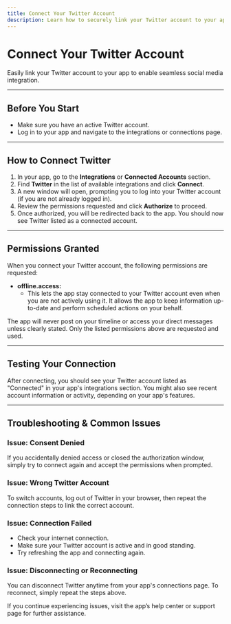 ```yaml
---
title: Connect Your Twitter Account
description: Learn how to securely link your Twitter account to your app for social media integration.
---
```


# Connect Your Twitter Account

Easily link your Twitter account to your app to enable seamless social media integration.

---

## Before You Start

- Make sure you have an active Twitter account.
- Log in to your app and navigate to the integrations or connections page.

---

## How to Connect Twitter

1. In your app, go to the **Integrations** or **Connected Accounts** section.
2. Find **Twitter** in the list of available integrations and click **Connect**.
3. A new window will open, prompting you to log into your Twitter account (if you are not already logged in).
4. Review the permissions requested and click **Authorize** to proceed.
5. Once authorized, you will be redirected back to the app. You should now see Twitter listed as a connected account.

---

## Permissions Granted

When you connect your Twitter account, the following permissions are requested:

- **offline.access:**
  - This lets the app stay connected to your Twitter account even when you are not actively using it. It allows the app to keep information up-to-date and perform scheduled actions on your behalf.

The app will never post on your timeline or access your direct messages unless clearly stated. Only the listed permissions above are requested and used.

---

## Testing Your Connection

After connecting, you should see your Twitter account listed as "Connected" in your app's integrations section. You might also see recent account information or activity, depending on your app's features.

---

## Troubleshooting & Common Issues

### Issue: Consent Denied
If you accidentally denied access or closed the authorization window, simply try to connect again and accept the permissions when prompted.

### Issue: Wrong Twitter Account
To switch accounts, log out of Twitter in your browser, then repeat the connection steps to link the correct account.

### Issue: Connection Failed
- Check your internet connection.
- Make sure your Twitter account is active and in good standing.
- Try refreshing the app and connecting again.

### Issue: Disconnecting or Reconnecting
You can disconnect Twitter anytime from your app's connections page. To reconnect, simply repeat the steps above.

If you continue experiencing issues, visit the app’s help center or support page for further assistance.